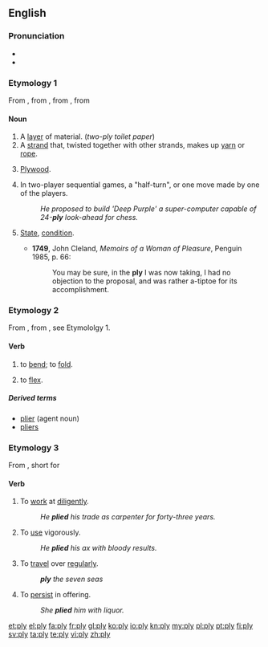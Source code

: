 {{wikipedia|dab=ply}}
==English==

===Pronunciation===
* {{IPA|/plaɪ/}}
* {{rhymes|aɪ}}

===Etymology 1===
From {{etyl|enm|en}}, from {{etyl|frm|en}} {{term|pli||lang=frm|pleat, fold}}, from {{term|plier||lang=frm|bend, fold}}, from {{etyl|la|en}} {{term|plico||lang=la|flod, fold together}}

====Noun====
{{en-noun|pl|ies}}

# A [[layer]] of material. (''two-ply toilet paper'')
# A [[strand]] that, twisted together with other strands, makes up [[yarn]] or [[rope]].
# {{colloquial}} [[plywood|Plywood]].
# {{context|artificial intelligence|game theory}} In two-player sequential games, a "half-turn", or one move made by one of the players.
#: ''He proposed to build 'Deep Purple' a super-computer capable of 24-'''ply''' look-ahead for chess.''
# {{context|now|_|chiefly|_|Scotland}} [[state|State]], [[condition]].
#*'''1749''', John Cleland, ''Memoirs of a Woman of Pleasure'', Penguin 1985, p. 66:
#*:You may be sure, in the '''ply''' I was now taking, I had no objection to the proposal, and was rather a-tiptoe for its accomplishment.

===Etymology 2===
From {{etyl|enm|en}} {{term|plien||lang=enm|bend, fold, mold}}, from {{etyl|frm|en}} {{term|plier||lang=frm|bend, fold}}, see Etymololgy 1.

====Verb====
{{en-verb|plies|plying|plied}}

# {{transitive}} to [[bend]]; to [[fold]].
# {{intransitive}} to [[flex]].

=====Derived terms=====
* [[plier]] (agent noun)
* [[pliers]]

===Etymology 3===
From {{etyl|enm|en}} {{term|plien||lang=enm}}, short for {{term|applien||lang=enm|apply}}

====Verb====
{{en-verb|plies|plying|plied}}

# {{transitive}} To [[work]] at [[diligent]]ly.
#: ''He '''plied''' his trade as carpenter for forty-three years.''
# {{transitive}} To [[use]] vigorously.
#: ''He '''plied''' his ax with bloody results.''
# {{transitive}} To [[travel]] over [[regular]]ly.
#: '''''ply''' the seven seas''
# {{transitive}} To [[persist]] in offering.
#: ''She '''plied''' him with liquor.''

{{webster}}

[[et:ply]]
[[el:ply]]
[[fa:ply]]
[[fr:ply]]
[[gl:ply]]
[[ko:ply]]
[[io:ply]]
[[kn:ply]]
[[my:ply]]
[[pl:ply]]
[[pt:ply]]
[[fi:ply]]
[[sv:ply]]
[[ta:ply]]
[[te:ply]]
[[vi:ply]]
[[zh:ply]]